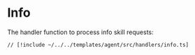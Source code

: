 # Info

The handler function to process info skill requests:

```tsx [src/handlers/info.ts]
// [!include ~/../../templates/agent/src/handlers/info.ts]
```
